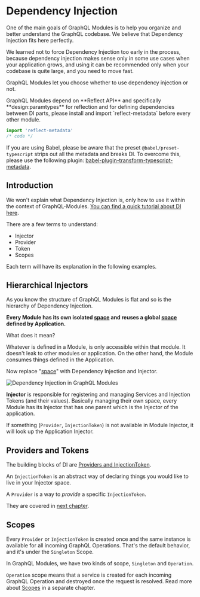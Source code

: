 
# Dependency Injection

One of the main goals of GraphQL Modules is to help you organize and better understand the GraphQL codebase. We believe that Dependency Injection fits here perfectly.

We learned not to force Dependency Injection too early in the process, because dependency injection makes sense only in some use cases when your application grows, and using it can be recommended only when your codebase is quite large, and you need to move fast.

GraphQL Modules let you choose whether to use dependency injection or not.

<Callout type="warning">
GraphQL Modules depend on **Reflect API** and specifically **design:paramtypes** for reflection and for defining dependencies between DI parts, please install and import `reflect-metadata` before every other module.

```typescript
import 'reflect-metadata'
/* code */
```

If you are using Babel, please be aware that the preset `@babel/preset-typescript` strips out all the metadata and breaks DI. To overcome this, please use the following plugin: [babel-plugin-transform-typescript-metadata](https://npmjs.com/package/babel-plugin-transform-typescript-metadata).
</Callout>

## Introduction

We won't explain what Dependency Injection is, only how to use it within the context of GraphQL-Modules. [You can find a quick tutorial about DI here](https://freecodecamp.org/news/a-quick-intro-to-dependency-injection-what-it-is-and-when-to-use-it-7578c84fa88f).

There are a few terms to understand:

- Injector
- Provider
- Token
- Scopes

Each term will have its explanation in the following examples.

## Hierarchical Injectors

As you know the structure of GraphQL Modules is flat and so is the hierarchy of Dependency Injection.

**Every Module has its own isolated <u>space</u> and reuses a global <u>space</u> defined by Application.**

What does it mean?

Whatever is defined in a Module, is only accessible within that module. It doesn't leak to other modules or application. On the other hand, the Module consumes things defined in the Application.

Now replace "<u>space</u>" with Dependency Injection and Injector.

![Dependency Injection in GraphQL Modules](/assets/img/docs/di.png)

**Injector** is responsible for registering and managing Services and Injection Tokens (and their values). Basically managing their own space, every Module has its Injector that has one parent which is the Injector of the application.

If something (`Provider`, `InjectionToken`) is not available in Module Injector, it will look up the Application Injector.

## Providers and Tokens

The building blocks of DI are [Providers and InjectionToken](providers).

An `InjectionToken` is an abstract way of declaring things you would like to live in your Injector space.

A `Provider` is a way to _provide_ a specific `InjectionToken`.

They are covered in [next chapter](providers).

## Scopes

Every `Provider` or `InjectionToken` is created once and the same instance is available for all incoming GraphQL Operations. That's the default behavior, and it's under the `Singleton` Scope.

In GraphQL Modules, we have two kinds of scope, `Singleton` and `Operation`.

`Operation` scope means that a service is created for each incoming GraphQL Operation and destroyed once the request is resolved. Read more about [Scopes](scopes) in a separate chapter.
